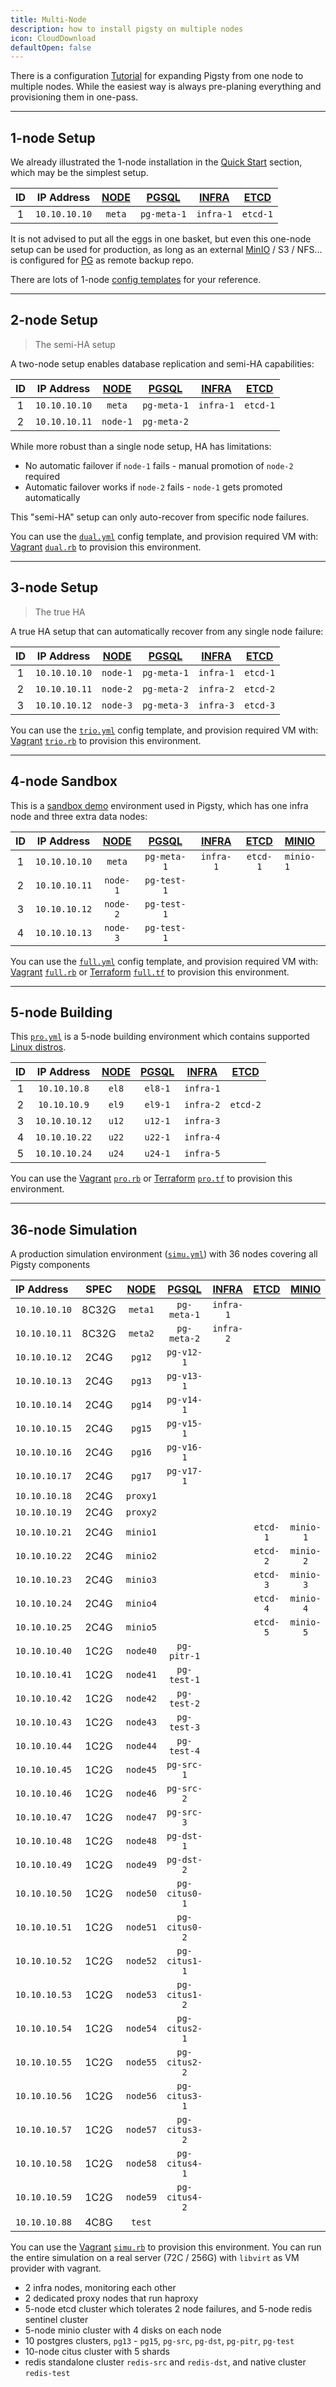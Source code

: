 ```yaml
---
title: Multi-Node
description: how to install pigsty on multiple nodes
icon: CloudDownload
defaultOpen: false
---
```



There is a configuration [Tutorial](/config/tutorial) for expanding Pigsty from one node to multiple nodes.
While the easiest way is always pre-planing everything and provisioning them in one-pass.


--------

## 1-node Setup

We already illustrated the 1-node installation in the [Quick Start](/install/start) section, which may be the simplest setup.

| ID |  IP Address   | [NODE](/node) | [PGSQL](/pgsql) | [INFRA](/infra) | [**ETCD**](/etcd) |
|:--:|:-------------:|:------------------:|:--------------------:|:--------------------:|:----------------------:|
| 1  | `10.10.10.10` |       `meta`       |     `pg-meta-1`      |      `infra-1`       |        `etcd-1`        |

It is not advised to put all the eggs in one basket, but even this one-node setup can be used for production,
as long as an external [MinIO](/minio) / S3 / NFS... is configured for [PG](/pgsql/backup) as remote backup repo.

There are lots of 1-node [config templates](/config/template) for your reference.



---------

## 2-node Setup

> The semi-HA setup

A two-node setup enables database replication and semi-HA capabilities:

| ID |  IP Address   | [NODE](/node) | [PGSQL](/pgsql) | [INFRA](/infra) | [**ETCD**](/etcd) |
|:--:|:-------------:|:------------------:|:--------------------:|:--------------------:|:----------------------:|
| 1  | `10.10.10.10` |       `meta`       |     `pg-meta-1`      |      `infra-1`       |        `etcd-1`        |
| 2  | `10.10.10.11` |      `node-1`      |     `pg-meta-2`      |                      |                        |

While more robust than a single node setup, HA has limitations:

- No automatic failover if `node-1` fails - manual promotion of `node-2` required
- Automatic failover works if `node-2` fails - `node-1` gets promoted automatically

This "semi-HA" setup can only auto-recover from specific node failures.


You can use the [`dual.yml`](https://github.com/pgsty/pigsty/blob/main/conf/dual.yml) config template, and provision required VM with:
[Vagrant](/prepare/vagrant) [`dual.rb`](https://github.com/pgsty/pigsty/blob/main/vagrant/spec/dual.rb) to provision this environment.




---------

## 3-node Setup

> The true HA

A true HA setup that can automatically recover from any single node failure:

| ID |  IP Address   | [NODE](/node) | [PGSQL](/pgsql) | [INFRA](/infra) | [**ETCD**](/etcd) |
|:--:|:-------------:|:------------------:|:--------------------:|:--------------------:|:----------------------:|
| 1  | `10.10.10.10` |      `node-1`      |     `pg-meta-1`      |      `infra-1`       |        `etcd-1`        |
| 2  | `10.10.10.11` |      `node-2`      |     `pg-meta-2`      |      `infra-2`       |        `etcd-2`        |
| 3  | `10.10.10.12` |      `node-3`      |     `pg-meta-3`      |      `infra-3`       |        `etcd-3`        |


You can use the [`trio.yml`](https://github.com/pgsty/pigsty/blob/main/conf/trio.yml) config template, and provision required VM with:
[Vagrant](/prepare/vagrant) [`trio.rb`](https://github.com/pgsty/pigsty/blob/main/vagrant/spec/trio.rb) to provision this environment.



---------

## 4-node Sandbox

This is a [sandbox demo](/prepare/sandbox) environment used in Pigsty, which has one infra node and three extra data nodes:

| ID |  IP Address   | [NODE](/node) | [PGSQL](/pgsql) | [INFRA](/infra) | [**ETCD**](/etcd) | [**MINIO**](/minio) |
|:--:|:-------------:|:------------------:|:--------------------:|:--------------------:|:----------------------:|:-------------------------|
| 1  | `10.10.10.10` |       `meta`       |     `pg-meta-1`      |      `infra-1`       |        `etcd-1`        | `minio-1`                |
| 2  | `10.10.10.11` |      `node-1`      |     `pg-test-1`      |                      |                        |                          |
| 3  | `10.10.10.12` |      `node-2`      |     `pg-test-1`      |                      |                        |                          |
| 4  | `10.10.10.13` |      `node-3`      |     `pg-test-1`      |                      |                        |                          |

You can use the [`full.yml`](https://github.com/pgsty/pigsty/blob/main/conf/full.yml) config template, and provision required VM with:
[Vagrant](/prepare/vagrant) [`full.rb`](https://github.com/pgsty/pigsty/blob/main/vagrant/spec/full.rb) or [Terraform](/prepare/terraform) [`full.tf`](https://github.com/pgsty/pigsty/blob/main/terraform/spec/aliyun-full.tf) to provision this environment.


---------

## 5-node Building

This [`pro.yml`](https://github.com/pgsty/pigsty/blob/main/conf/build/pro.yml) is a 5-node building environment which contains supported [Linux distros](/prepare/linux).

| ID |  IP Address   | [NODE](/node) | [PGSQL](/pgsql) | [INFRA](/infra) | [**ETCD**](/etcd) |
|:--:|:-------------:|:------------------:|:--------------------:|:--------------------:|:----------------------:|
| 1  | `10.10.10.8`  |       `el8`        |       `el8-1`        |      `infra-1`       |                        |
| 2  | `10.10.10.9`  |       `el9`        |       `el9-1`        |      `infra-2`       |        `etcd-2`        |
| 3  | `10.10.10.12` |       `u12`        |       `u12-1`        |      `infra-3`       |                        |
| 4  | `10.10.10.22` |       `u22`        |       `u22-1`        |      `infra-4`       |                        |
| 5  | `10.10.10.24` |       `u24`        |       `u24-1`        |      `infra-5`       |                        |

You can use the [Vagrant](/prepare/vagrant) [`pro.rb`](https://github.com/pgsty/pigsty/blob/main/vagrant/spec/pro.rb) or [Terraform](/prepare/terraform) [`pro.tf`](https://github.com/pgsty/pigsty/blob/main/terraform/spec/aliyun-pro.tf) to provision this environment.


---------

## 36-node Simulation

A production simulation environment ([`simu.yml`](https://github.com/pgsty/pigsty/blob/main/conf/simu.yml)) with 36 nodes covering all Pigsty components

| IP Address    | SPEC  | [NODE](/node) | [PGSQL](/pgsql) | [INFRA](/infra) | [**ETCD**](/etcd) | [**MINIO**](/minio) | [**REDIS**](/redis) |
|:--------------|:-----:|:------------------:|:--------------------:|:--------------------:|:----------------------:|:------------------------:|:------------------------:|
| `10.10.10.10` | 8C32G |      `meta1`       |     `pg-meta-1`      |      `infra-1`       |                        |                          |                          |
| `10.10.10.11` | 8C32G |      `meta2`       |     `pg-meta-2`      |      `infra-2`       |                        |                          |                          |
| `10.10.10.12` | 2C4G  |       `pg12`       |      `pg-v12-1`      |                      |                        |                          |                          |
| `10.10.10.13` | 2C4G  |       `pg13`       |      `pg-v13-1`      |                      |                        |                          |                          |
| `10.10.10.14` | 2C4G  |       `pg14`       |      `pg-v14-1`      |                      |                        |                          |                          |
| `10.10.10.15` | 2C4G  |       `pg15`       |      `pg-v15-1`      |                      |                        |                          |                          |
| `10.10.10.16` | 2C4G  |       `pg16`       |      `pg-v16-1`      |                      |                        |                          |                          |
| `10.10.10.17` | 2C4G  |       `pg17`       |      `pg-v17-1`      |                      |                        |                          |                          |
| `10.10.10.18` | 2C4G  |      `proxy1`      |                      |                      |                        |                          |                          |
| `10.10.10.19` | 2C4G  |      `proxy2`      |                      |                      |                        |                          |                          |
| `10.10.10.21` | 2C4G  |      `minio1`      |                      |                      |        `etcd-1`        |        `minio-1`         |      `redis-meta-1`      |
| `10.10.10.22` | 2C4G  |      `minio2`      |                      |                      |        `etcd-2`        |        `minio-2`         |      `redis-meta-2`      |
| `10.10.10.23` | 2C4G  |      `minio3`      |                      |                      |        `etcd-3`        |        `minio-3`         |      `redis-meta-3`      |
| `10.10.10.24` | 2C4G  |      `minio4`      |                      |                      |        `etcd-4`        |        `minio-4`         |      `redis-meta-4`      |
| `10.10.10.25` | 2C4G  |      `minio5`      |                      |                      |        `etcd-5`        |        `minio-5`         |      `redis-meta-5`      |
| `10.10.10.40` | 1C2G  |      `node40`      |     `pg-pitr-1`      |                      |                        |                          |                          |
| `10.10.10.41` | 1C2G  |      `node41`      |     `pg-test-1`      |                      |                        |                          |      `redis-test-1`      |
| `10.10.10.42` | 1C2G  |      `node42`      |     `pg-test-2`      |                      |                        |                          |      `redis-test-2`      |
| `10.10.10.43` | 1C2G  |      `node43`      |     `pg-test-3`      |                      |                        |                          |      `redis-test-3`      |
| `10.10.10.44` | 1C2G  |      `node44`      |     `pg-test-4`      |                      |                        |                          |      `redis-test-4`      |
| `10.10.10.45` | 1C2G  |      `node45`      |      `pg-src-1`      |                      |                        |                          |      `redis-src-1`       |
| `10.10.10.46` | 1C2G  |      `node46`      |      `pg-src-2`      |                      |                        |                          |      `redis-src-2`       |
| `10.10.10.47` | 1C2G  |      `node47`      |      `pg-src-3`      |                      |                        |                          |      `redis-src-3`       |
| `10.10.10.48` | 1C2G  |      `node48`      |      `pg-dst-1`      |                      |                        |                          |      `redis-dst-1`       |
| `10.10.10.49` | 1C2G  |      `node49`      |      `pg-dst-2`      |                      |                        |                          |      `redis-dst-2`       |
| `10.10.10.50` | 1C2G  |      `node50`      |    `pg-citus0-1`     |                      |                        |                          |                          |
| `10.10.10.51` | 1C2G  |      `node51`      |    `pg-citus0-2`     |                      |                        |                          |                          |
| `10.10.10.52` | 1C2G  |      `node52`      |    `pg-citus1-1`     |                      |                        |                          |                          |
| `10.10.10.53` | 1C2G  |      `node53`      |    `pg-citus1-2`     |                      |                        |                          |                          |
| `10.10.10.54` | 1C2G  |      `node54`      |    `pg-citus2-1`     |                      |                        |                          |                          |
| `10.10.10.55` | 1C2G  |      `node55`      |    `pg-citus2-2`     |                      |                        |                          |                          |
| `10.10.10.56` | 1C2G  |      `node56`      |    `pg-citus3-1`     |                      |                        |                          |                          |
| `10.10.10.57` | 1C2G  |      `node57`      |    `pg-citus3-2`     |                      |                        |                          |                          |
| `10.10.10.58` | 1C2G  |      `node58`      |    `pg-citus4-1`     |                      |                        |                          |                          |
| `10.10.10.59` | 1C2G  |      `node59`      |    `pg-citus4-2`     |                      |                        |                          |                          |
| `10.10.10.88` | 4C8G  |       `test`       |                      |                      |                        |                          |                          |

You can use the [Vagrant](/prepare/vagrant) [`simu.rb`](https://github.com/pgsty/pigsty/blob/main/vagrant/spec/simu.rb) to provision this environment.
You can run the entire simulation on a real server (72C / 256G) with `libvirt` as VM provider with vagrant.

- 2 infra nodes, monitoring each other
- 2 dedicated proxy nodes that run haproxy
- 5-node etcd cluster which tolerates 2 node failures, and 5-node redis sentinel cluster
- 5-node minio cluster with 4 disks on each node
- 10 postgres clusters, `pg13` - `pg15`, `pg-src`, `pg-dst`, `pg-pitr`, `pg-test`
- 10-node citus cluster with 5 shards
- redis standalone cluster `redis-src` and `redis-dst`, and native cluster `redis-test`

